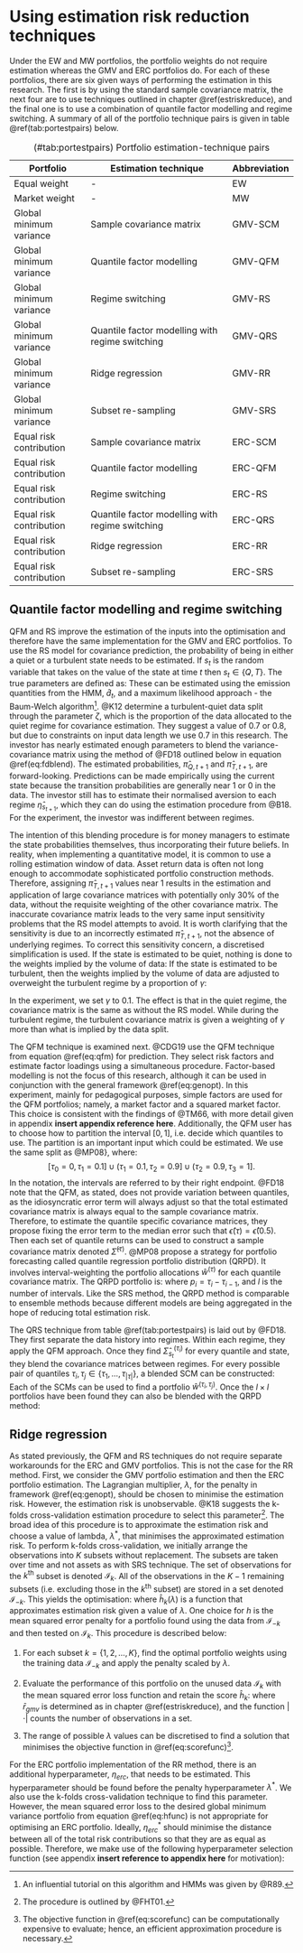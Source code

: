 # Using estimation risk reduction techniques {#somemaths}

Under the EW and MW portfolios, the portfolio weights do not require estimation whereas the GMV and ERC
portfolios do. For each of these portfolios, there are six given ways of performing the estimation in
this research. The first is by using the standard sample covariance matrix, the next four are to use
techniques outlined in chapter \@ref(estriskreduce), and the final one is to use a combination of
quantile factor modelling and regime switching. A summary of all of the portfolio technique pairs is
given in table \@ref(tab:portestpairs) below.

| Portfolio               | Estimation technique                            | Abbreviation |
|-------------------------|-------------------------------------------------|--------------|
| Equal weight            | -                                               | EW           |
| Market weight           | -                                               | MW           |
| Global minimum variance | Sample covariance matrix                        | GMV-SCM      |
| Global minimum variance | Quantile factor modelling                       | GMV-QFM      |
| Global minimum variance | Regime switching                                | GMV-RS       |
| Global minimum variance | Quantile factor modelling with regime switching | GMV-QRS      |
| Global minimum variance | Ridge regression                                | GMV-RR       |
| Global minimum variance | Subset re-sampling                              | GMV-SRS      |
| Equal risk contribution | Sample covariance matrix                        | ERC-SCM      |
| Equal risk contribution | Quantile factor modelling                       | ERC-QFM      |
| Equal risk contribution | Regime switching                                | ERC-RS       |
| Equal risk contribution | Quantile factor modelling with regime switching | ERC-QRS      |
| Equal risk contribution | Ridge regression                                | ERC-RR       |
| Equal risk contribution | Subset re-sampling                              | ERC-SRS      |

Table: (\#tab:portestpairs) Portfolio estimation-technique pairs

## Quantile factor modelling and regime switching

QFM and RS improve the estimation of the inputs into the optimisation and therefore have the same
implementation for the GMV and ERC portfolios. To use the RS model for covariance prediction, the
probability of being in either a quiet or a turbulent state needs to be estimated. If $s_t$ is the
random variable that takes on the value of the state at time $t$ then $s_t \in \{Q, T\}$. The true
parameters are defined as:
\begin{align*}
\pi_{Q, t} &:= \mathbb{P}\{s_t = Q\}, \\
\pi_{T, t} &:= \mathbb{P}\{s_t = T\} = 1 - \pi_{Q, t}.
\end{align*} 
These can be estimated using the emission quantities from the HMM, $\hat{d}_t$, and a maximum
likelihood approach - the Baum-Welch algorithm^[An influential tutorial on this algorithm and
HMMs was given by @R89.].  @K12 determine a turbulent-quiet data split through the parameter $\zeta$,
which is the proportion of the data allocated to the quiet regime for covariance estimation. They
suggest a value of $0.7$ or $0.8$, but due to constraints on input data length we use $0.7$ in this
research. The investor has nearly estimated enough parameters to blend the variance-covariance matrix
using the method of @FD18 outlined below in equation \@ref(eq:fdblend).
\begin{align}
\hat{\Sigma}_{\text{blend}} & = \hat{\pi}_{Q, t + 1} \hat{\eta}_Q \hat{\Sigma}_Q + \hat{\pi}_{T, t + 1} \hat{\eta}_T \hat{\Sigma}_T. (\#eq:fdblend)
\end{align}
The estimated probabilities,  $\hat{\pi}_{Q, t + 1}$ and $\hat{\pi}_{T, t + 1}$, are forward-looking.
Predictions can be made empirically using the current state because the transition probabilities are
generally near $1$ or $0$ in the data. The investor still has to estimate their normalised aversion to
each regime $\hat{\eta}_{s_{t+1}}$, which they can do using the estimation procedure from @B18. For
the experiment, the investor was indifferent between regimes.

The intention of this blending procedure is for money managers to estimate the state probabilities
themselves, thus incorporating their future beliefs. In reality, when implementing a quantitative
model, it is common to use a rolling estimation window of data. Asset return data is often not long
enough to accommodate sophisticated portfolio construction methods. Therefore, assigning 
$\hat{\pi}_{T, t + 1}$ values near $1$ results in the estimation and application of large covariance
matrices with potentially only $30 \%$ of the data, without the requisite weighting of the other
covariance matrix. The inaccurate covariance matrix leads to the very same input sensitivity problems
that the RS model attempts to avoid. It is worth clarifying that the sensitivity is due to an
incorrectly estimated $\hat{\pi}_{T, t + 1}$, not the absence of underlying regimes. To correct this
sensitivity concern, a discretised simplification is used. If the state is estimated to be quiet,
nothing is done to the weights implied by the volume of data:
\begin{align*}
(\hat{\pi}_{Q, t + 1}, \hat{\pi}_{T, t + 1}) = (\zeta, 1 - \zeta).
\end{align*}
If the state is estimated to be turbulent, then the weights implied by the volume of data are adjusted
to overweight the turbulent regime by a proportion of $\gamma$:

\begin{align*}
(\hat{\pi}_{Q, t + 1}, \hat{\pi}_{T, t + 1}) = (\zeta -  \frac{\gamma}{2}, 1 - \zeta + \frac{\gamma}{2}).
\end{align*}
In the experiment, we set $\gamma$ to 0.1. The effect is that in the quiet regime, the covariance
matrix is the same as without the RS model. While during the turbulent regime, the turbulent covariance
matrix is given a weighting of $\gamma$ more than what is implied by the data split.

The QFM technique is examined next. @CDG19 use the QFM technique from equation \@ref(eq:qfm) for
prediction. They select risk factors and estimate factor loadings using a simultaneous procedure.
Factor-based modelling is not the focus of this research, although it can be used in conjunction with
the general framework \@ref(eq:genopt). In this experiment, mainly for pedagogical purposes, simple
factors are used for the QFM portfolios; namely, a market factor and a squared market factor. This
choice is consistent with the findings of @TM66, with more detail given in appendix 
**insert appendix reference here**. Additionally, the QFM user has to choose how to partition the
interval $[0, 1]$, i.e. decide which quantiles to use. The partition is an important input which could
be estimated. We use the same split as @MP08}, where: $$[\tau_0 = 0, \tau_1 = 0.1]\cup(\tau_1 = 0.1,
\tau_2 = 0.9] \cup (\tau_2 = 0.9, \tau_3 = 1].$$  In the notation, the intervals are referred to by
their right endpoint. @FD18 note that the QFM, as stated, does not provide variation between
quantiles, as the idiosyncratic error term will always adjust so that the total estimated covariance
matrix is always equal to the sample covariance matrix. Therefore, to estimate the quantile specific
covariance matrices, they propose fixing the error term to the median error such that
$\hat{\epsilon}(\tau) = \hat{\epsilon}(0.5)$. Then each set of quantile returns can be used to
construct a sample covariance matrix denoted $\hat{\Sigma}^{(\tau)}$. @MP08 propose a strategy for
portfolio forecasting called quantile regression portfolio distribution (QRPD). It involves
interval-weighting the portfolio allocations $\hat{w}^{(\tau)}$ for each quantile covariance matrix.
The QRPD portfolio is:
\begin{align}
\hat{w}_{\text{QRPD}} & = \sum_{i = 1}^{l} p_i\hat{w}^{(\tau_i)},\;\;
\end{align}
where $p_i = \tau_i - \tau_{i - 1}$, and $l$ is the number of intervals. Like the SRS method, the QRPD
method is comparable to ensemble methods because different models are being aggregated in the hope of
reducing total estimation risk.

The QRS technique from table \@ref(tab:portestpairs) is laid out by @FD18. They first separate the
data history into regimes. Within each regime, they apply the QFM approach. Once they find
$\hat{\Sigma}_{s_t}^{(\tau_i)}$ for every quantile and state, they blend the covariance matrices
between regimes. For every possible pair of quantiles 
$\tau_i, \tau_j \in \{\tau_1, ..., \tau_{|\tau|}\}$, a blended SCM can be constructed:
\begin{align}
\hat{\Sigma}^{(\tau_i, \tau_j)}_{\text{blend}} & = (\hat{\pi}_{Q, t  + 1}\hat{\eta}_Q\hat{\Sigma}^{(\tau_i)}_Q) + (\hat{\pi}_{T, t  + 1}\hat{\eta}_T\hat{\Sigma}^{(\tau_j)}_T).
\end{align}
Each of the SCMs can be used to find a portfolio $\hat{w}^{(\tau_i, \tau_j)}$. Once the $l \times l$
portfolios have been found they can also be blended with the QRPD method:
\begin{align}
\hat{w}_{\text{QRPD}} & =  \sum_{i = 1}^{|\tau|}  \sum_{j = 1}^{|\tau|} p_i p_j \hat{w}^{(\tau_i, \tau_j)}.
\end{align}

## Ridge regression

As stated previously, the QFM and RS techniques do not require separate workarounds for the ERC and
GMV portfolios. This is not the case for the RR method. First, we consider the GMV portfolio
estimation and then the ERC portfolio estimation. The Lagrangian multiplier, $\lambda$, for the
penalty in framework \@ref(eq:genopt), should be chosen to minimise the estimation risk. However, the
estimation risk is unobservable. @K18 suggests the k-folds cross-validation estimation procedure to
select this parameter^[The procedure is outlined by @FHT01.]. The broad idea of this procedure is to
approximate the estimation risk and choose a value of lambda, $\lambda^*$, that minimises the
approximated estimation risk. To perform k-folds cross-validation, we initially arrange the
observations into $K$ subsets without replacement. The subsets are taken over time and not assets as
with SRS technique. The set of observations for the $k^{\text{th}}$ subset is denoted $\mathcal{I}_k$.
All of the observations in the $K - 1$ remaining subsets (i.e. excluding those in the $k^{\text{th}}$
subset) are stored in a set denoted $\mathcal{I}_{-k}$. This yields the optimisation:
\begin{align}  
\lambda^* & = \underset{\lambda}{\text{argmin}} \Big \{ \frac{1}{K} \sum_{k =1}^K \hat{h}_k(\lambda, \mathcal{I}_k, \mathcal{I}_{-k})\Big \}, (\#eq:scorefunc)
\end{align}
where $\hat{h}_k(\lambda)$ is a function that approximates estimation risk given a value of $\lambda$.
One choice for $h$ is the mean squared error penalty for a portfolio found using the data from
$\mathcal{I}_{-k}$ and then tested on $\mathcal{I}_k$. This procedure is described below:

1. For each subset $k = \{1, 2, ..., K\}$, find the optimal portfolio weights using the training data $\mathcal{I}_{-k}$ and apply the penalty scaled by $\lambda$.
2. Evaluate the performance of this portfolio on the unused data $\mathcal{I}_k$ with the mean squared error loss function and retain the score $\hat{h}_k$:
\begin{align}
\hat{h}_k (\lambda, \mathcal{I}_k, \mathcal{I}_{-k}) = \frac{1}{|\mathcal{I}_k|} \sum_{i \in \mathcal{I}_k} (\bar{r}_{gmv} - \textbf{X}_i^\intercal \hat{w}_{\mathcal{I}_{-k}}(\lambda))^2, (\#eq:hfunc)
\end{align}
where $\bar{r}_{gmv}$ is determined as in chapter \@ref(estriskreduce), and the function $|\cdot|$
counts the number of observations in a set.

3. The range of possible $\lambda$ values can be discretised to find a solution that minimises the
objective function in \@ref(eq:scorefunc)^[The objective function in \@ref(eq:scorefunc) can
be computationally expensive to evaluate; hence, an efficient approximation procedure is necessary.].


For the ERC portfolio implementation of the RR method, there is an additional hyperparameter,
$\eta_{erc}$, that needs to be estimated. This hyperparameter should be found before the penalty
hyperparameter $\lambda^*$. We also use the k-folds cross-validation technique to find this parameter.
However, the mean squared error loss to the desired global minimum variance portfolio from equation
\@ref(eq:hfunc) is not appropriate for optimising an ERC portfolio. Ideally, $\eta_{erc}^*$ should
minimise the distance between all of the total risk contributions so that they are as equal as
possible. Therefore, we make use of the following hyperparameter selection function (see appendix
**insert reference to appendix here** for motivation):
\begin{align}
\hat{h}_k^{erc} (\eta, \mathcal{I}_k, \mathcal{I}_{-k}) & = \sum_{i = 1}^N  \sum_{j \geq i}^N(\hat{w}_{i, \mathcal{I}_{-k}}(\textbf{S}_{\mathcal{I}_k} \hat{w}_{\mathcal{I}_{-k}})_i - \hat{w}_{j, \mathcal{I}_{-k}}(\textbf{S}_{\mathcal{I}_k} \hat{w}_{\mathcal{I}_{-k}})_j )^2.
\end{align}